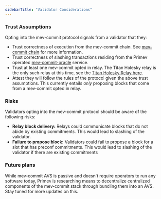 ```yaml
---
sidebarTitle: "Validator Considerations"
---
```


### Trust Assumptions

Opting into the mev-commit protocol signals from a validator that they:

* Trust correctness of execution from the mev-commit chain. See [mev-commit chain](/v0.7.0/concepts/mev-commit-chain/chain-details) for more information.
* Trust correctness of slashing transactions residing from the Primev operated [mev-commit-oracle](https://github.com/primev/mev-commit/tree/main/oracle) service.
* Trust at least one mev-commit opted in relay. The Titan Holesky relay is the only such relay at this time, see the [Titan Holesky Relay here](https://docs.titanrelay.xyz/).
* Attest they will follow the rules of the protocol given the above trust assumptions. This currently entails *only* proposing blocks that come from a mev-commit opted in relay. 

### Risks

Validators opting into the mev-commit protocol should be aware of the following risks:

* **Relay block delivery:** Relays could communicate blocks that do not abide by existing commitments. This would lead to slashing of the validator.
* **Failure to propose block:** Validators could fail to propose a block for a slot that has preconf commitments. This would lead to slashing of the validator if there are existing commitments

### Future plans

While mev-commit AVS is passive and doesn't require operators to run any software today, Primev is researching means to decentralize centralized components of the mev-commit stack through bundling them into an AVS. Stay tuned for more updates on this.
